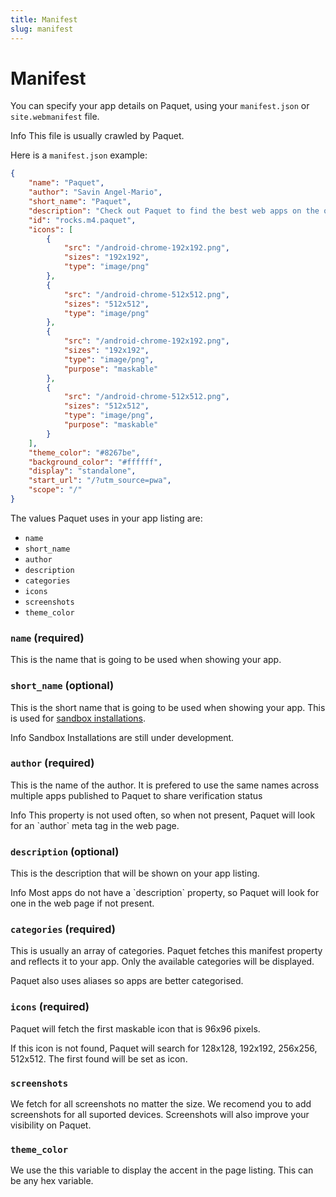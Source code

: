 ```yaml
---
title: Manifest
slug: manifest
---
```


# Manifest

You can specify your app details on Paquet, using your `manifest.json` or `site.webmanifest` file.

<Alert className="not-prose">
	<InfoIcon/>
	<AlertTitle>
		Info
	</AlertTitle>
	<AlertDescription>
		This file is usually crawled by Paquet.
	</AlertDescription>
</Alert>

Here is a `manifest.json` example:

```json
{
	"name": "Paquet",
	"author": "Savin Angel-Mario",
	"short_name": "Paquet",
	"description": "Check out Paquet to find the best web apps on the open web.",
	"id": "rocks.m4.paquet",
	"icons": [
		{
			"src": "/android-chrome-192x192.png",
			"sizes": "192x192",
			"type": "image/png"
		},
		{
			"src": "/android-chrome-512x512.png",
			"sizes": "512x512",
			"type": "image/png"
		},
		{
			"src": "/android-chrome-192x192.png",
			"sizes": "192x192",
			"type": "image/png",
			"purpose": "maskable"
		},
		{
			"src": "/android-chrome-512x512.png",
			"sizes": "512x512",
			"type": "image/png",
			"purpose": "maskable"
		}
	],
	"theme_color": "#8267be",
	"background_color": "#ffffff",
	"display": "standalone",
	"start_url": "/?utm_source=pwa",
	"scope": "/"
}
```

The values Paquet uses in your app listing are:

-   `name`
-   `short_name`
-   `author`
-   `description`
-   `categories`
-   `icons`
-   `screenshots`
-   `theme_color`

### `name` (required)

This is the name that is going to be used when showing your app.

### `short_name` (optional)

This is the short name that is going to be used when showing your app.
This is used for [sandbox installations](/docs/sandbox-installations).

<Alert className="not-prose">
	<InfoIcon/>
	<AlertTitle>
		Info
	</AlertTitle>
	<AlertDescription>
		Sandbox Installations are still under development.
	</AlertDescription>
</Alert>

### `author` (required)

This is the name of the author. It is prefered to use the same
names across multiple apps published to Paquet to share
verification status

<Alert className="not-prose">
	<InfoIcon/>
	<AlertTitle>
		Info
	</AlertTitle>
	<AlertDescription>
		This property is not used often, so when not present,
		Paquet will look for an `author` meta tag in the web page.
	</AlertDescription>
</Alert>


### `description` (optional)

This is the description that will be shown on your app listing.

<Alert className="not-prose">
	<InfoIcon/>
	<AlertTitle>
		Info
	</AlertTitle>
	<AlertDescription>
		Most apps do not have a `description` property, so Paquet
		will look for one in the web page if not present.
	</AlertDescription>
</Alert>


### `categories` (required)

This is usually an array of categories.
Paquet fetches this manifest property and reflects it to your app.
Only the available categories will be displayed.

Paquet also uses aliases so apps are better categorised.

### `icons` (required)

Paquet will fetch the first maskable icon that is 96x96 pixels.

If this icon is not found, Paquet will search for 128x128, 192x192, 256x256, 512x512.
The first found will be set as icon.

### `screenshots`

We fetch for all screenshots no matter the size. We recomend
you to add screenshots for all suported devices. Screenshots
will also improve your visibility on Paquet.

### `theme_color`

We use the this variable to display the accent in the page listing.
This can be any hex variable.
